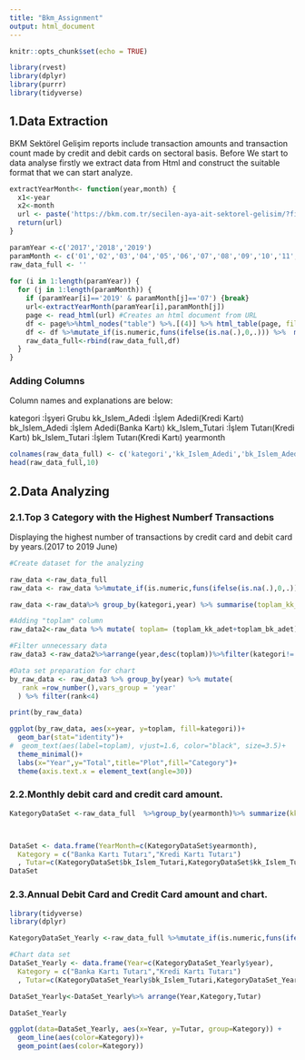 ```yaml
---
title: "Bkm_Assignment"
output: html_document
---
```


```r
knitr::opts_chunk$set(echo = TRUE)

library(rvest)
library(dplyr)
library(purrr)
library(tidyverse)
```

## 1.Data Extraction 

BKM Sektörel Gelişim reports include transaction amounts and transaction count made by credit and debit cards on sectoral basis. 
Before We start to data analyse firstly we extract data from Html and construct the suitable format that we can start analyze.

```r

extractYearMonth<- function(year,month) {
  x1<-year
  x2<-month
  url <- paste('https://bkm.com.tr/secilen-aya-ait-sektorel-gelisim/?filter_year=',x1,'&filter_month=',x2,'&List=Listele', sep='',collapse = NULL)
  return(url)
}

paramYear <-c('2017','2018','2019')
paramMonth <- c('01','02','03','04','05','06','07','08','09','10','11','12')
raw_data_full <- ''
    
for (i in 1:length(paramYear)) {
  for (j in 1:length(paramMonth)) {
    if (paramYear[i]=='2019' & paramMonth[j]=='07') {break}
    url<-extractYearMonth(paramYear[i],paramMonth[j])
    page <- read_html(url) #Creates an html document from URL
    df <- page%>%html_nodes("table") %>%.[(4)] %>% html_table(page, fill = TRUE,header = FALSE)  %>%  as.data.frame() %>%slice(3:max(nrow(.)))  
    df <- df %>%mutate_if(is.numeric,funs(ifelse(is.na(.),0,.))) %>%  mutate(yearmonth=paste(paramYear[i],paramMonth[j],sep=''))
    raw_data_full<-rbind(raw_data_full,df)
  }
}

```

### Adding Columns 

Column names and explanations are below:

  kategori :İşyeri Grubu
  kk_Islem_Adedi :İşlem Adedi(Kredi Kartı)
  bk_Islem_Adedi :İşlem Adedi(Banka Kartı)
  kk_Islem_Tutari :İşlem Tutarı(Kredi Kartı)
  bk_Islem_Tutari :İşlem Tutarı(Kredi Kartı)
  yearmonth 

```r

colnames(raw_data_full) <- c('kategori','kk_Islem_Adedi','bk_Islem_Adedi','kk_Islem_Tutari','bk_Islem_Tutari'                              ,'yearmonth')
head(raw_data_full,10)

```

## 2.Data Analyzing 

### 2.1.Top 3 Category with the Highest Numberf Transactions

Displaying the highest number of transactions by credit card and debit card by years.(2017 to 2019 June)
```r
#Create dataset for the analyzing

raw_data <-raw_data_full
raw_data <- raw_data %>%mutate_if(is.numeric,funs(ifelse(is.na(.),0,.))) %>%  mutate(year=substr(yearmonth,1,4))

raw_data <-raw_data%>% group_by(kategori,year) %>% summarise(toplam_kk_adet=max(sum(as.numeric(gsub("\\.","",kk_Islem_Adedi)),na.rm=T)),toplam_bk_adet=max(sum(as.numeric(gsub("\\.","",bk_Islem_Adedi)),na.rm = T))) %>% select(year,kategori,toplam_kk_adet,toplam_bk_adet)

#Adding "toplam" column
raw_data2<-raw_data %>% mutate( toplam= (toplam_kk_adet+toplam_bk_adet))%>% select(year,kategori,toplam)%>%filter(toplam!=0)

#Filter unnecessary data
raw_data3 <-raw_data2%>%arrange(year,desc(toplam))%>%filter(kategori!='TOPLAM')

#Data set preparation for chart
by_raw_data <- raw_data3 %>% group_by(year) %>% mutate(
   rank =row_number(),vars_group = 'year'
  ) %>% filter(rank<4)

print(by_raw_data)

ggplot(by_raw_data, aes(x=year, y=toplam, fill=kategori))+
  geom_bar(stat="identity")+
#  geom_text(aes(label=toplam), vjust=1.6, color="black", size=3.5)+
  theme_minimal()+
  labs(x="Year",y="Total",title="Plot",fill="Category")+
  theme(axis.text.x = element_text(angle=30))

```

### 2.2.Monthly debit card and credit card amount.

```r

KategoryDataSet <-raw_data_full  %>%group_by(yearmonth)%>% summarize(kk_Islem_Tutari= sum(as.numeric(gsub(",", ".", gsub("\\.", "", kk_Islem_Tutari))),na.rm=T),bk_Islem_Tutari= sum(as.numeric(gsub(",", ".", gsub("\\.", "", bk_Islem_Tutari))),na.rm=T))%>%mutate(year=substr(yearmonth,1,4)) %>%filter(kk_Islem_Tutari!=0)%>% select(yearmonth,kk_Islem_Tutari,bk_Islem_Tutari)



DataSet <- data.frame(YearMonth=c(KategoryDataSet$yearmonth),
  Kategory = c("Banka Kartı Tutarı","Kredi Kartı Tutarı")
  , Tutar=c(KategoryDataSet$bk_Islem_Tutari,KategoryDataSet$kk_Islem_Tutari))
DataSet
```

### 2.3.Annual Debit Card and Credit Card amount and chart.


```r
library(tidyverse)
library(dplyr)

KategoryDataSet_Yearly <-raw_data_full %>%mutate_if(is.numeric,funs(ifelse(is.na(.),0,.))) %>%  mutate(year=substr(yearmonth,1,4))%>%group_by(year)%>% summarize(kk_Islem_Tutari= sum(as.numeric(gsub(",", ".", gsub("\\.", "", kk_Islem_Tutari))),na.rm=T),bk_Islem_Tutari= sum(as.numeric(gsub(",", ".", gsub("\\.", "", bk_Islem_Tutari))),na.rm=T)) %>%filter(kk_Islem_Tutari!=0)%>% select(year,kk_Islem_Tutari,bk_Islem_Tutari)

#Chart data set
DataSet_Yearly <- data.frame(Year=c(KategoryDataSet_Yearly$year),
  Kategory = c("Banka Kartı Tutarı","Kredi Kartı Tutarı")
  , Tutar=c(KategoryDataSet_Yearly$bk_Islem_Tutari,KategoryDataSet_Yearly$kk_Islem_Tutari))

DataSet_Yearly<-DataSet_Yearly%>% arrange(Year,Kategory,Tutar)

DataSet_Yearly

ggplot(data=DataSet_Yearly, aes(x=Year, y=Tutar, group=Kategory)) +
  geom_line(aes(color=Kategory))+
  geom_point(aes(color=Kategory)) 

```